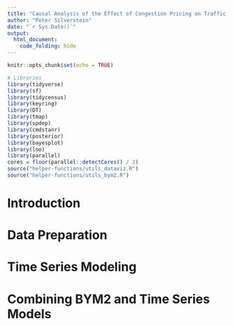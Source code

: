 ```yaml
---
title: "Causal Analysis of the Effect of Congestion Pricing on Traffic Accidents in NYC"
author: "Peter Silverstein"
date: "`r Sys.Date()`"
output: 
  html_document:
    code_folding: hide
---
```


```r
knitr::opts_chunk$set(echo = TRUE)
```

```r
# Libraries
library(tidyverse)
library(sf)
library(tidycensus)
library(keyring)
library(DT)
library(tmap)
library(spdep)
library(cmdstanr)
library(posterior)
library(bayesplot)
library(loo)
library(parallel)
cores = floor(parallel::detectCores() / 2)
source("helper-functions/utils_dataviz.R")
source("helper-functions/utils_bym2.R")
```

# Introduction

# Data Preparation

# Time Series Modeling

# Combining BYM2 and Time Series Models











